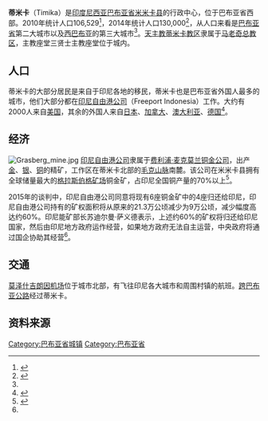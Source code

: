 {{Infobox settlement
| name = 蒂米卡<br>Timika
| settlement_type = 城市
| image_skyline = TimikaPapua.jpg
| image_caption = 蒂米卡的主要街道
| pushpin_map = Indonesia West Papua
| pushpin_label_position = bottom
| pushpin_map_caption =蒂米卡在[[巴布亚省|巴布亚省]]的位置
| latd = 04
| latm = 32
| lats = 59
| latNS = S
| longd = 136
| longm = 53
| longs = 21
| longEW = E
| subdivision_type = 国家
| subdivision_name = {{flag|Indonesia}}
| subdivision_type1 = 省
| subdivision_type2 = 县
| subdivision_name1 = [[巴布亚省|巴布亚省]]
| subdivision_name2 = [[米米卡县|米米卡县]]
| blank_name        = [[柯本气候分类法|气候]]
| blank_info        = [[熱帶雨林氣候|熱帶雨林氣候]]
}}

'''蒂米卡'''（Timika）是[[印度尼西亚|印度尼西亚]][[巴布亚省|巴布亚省]][[米米卡县|米米卡县]]的行政中心，位于巴布亚省西部。2010年统计人口106,529<ref name=":1">{{Cite web|title=Indonesia: Cities & Settlements - Population Statistics, Maps, Charts, Weather and Web Information|url=https://www.citypopulation.de/Indonesia-CU.html|accessdate=2019-11-06|work=www.citypopulation.de}}</ref>，2014年统计人口130,000<ref>{{Cite news|url=http://www.insideindonesia.org/faultlines-and-fractures|title=Faultlines and fractures - Inside Indonesia|newspaper=Inside Indonesia|accessdate=2017-01-08}}</ref>，从人口来看是[[巴布亚省|巴布亚省]]第二大城市以及[[西巴布亚|西巴布亚]]的第三大城市<ref name=":1" />。[[天主教蒂米卡教区|天主教蒂米卡教区]]隶属于[[天主教马老奇总教区|马老奇总教区]]，主教座堂三贤士主教座堂位于城内。
== 人口 ==
蒂米卡的大部分居民是来自于印尼各地的移民，蒂米卡也是巴布亚省外国人最多的城市，他们大部分都在[[印尼自由港公司|印尼自由港公司]]（Freeport Indonesia）工作。大约有2000人来自[[美国|美国]]，其余的外国人来自[[日本|日本]]、[[加拿大|加拿大]]、[[澳大利亚|澳大利亚]]、[[德国|德国]]<ref>{{Cite news|url=http://www.papua.us/2015/10/jumlah-wna-di-timika-terbanyak-di-tanah.html|title=Jumlah WNA di Timika Terbanyak di Tanah Papua|newspaper=Papua Untuk Semua|accessdate=2017-01-08}}</ref>。
== 经济 ==
[[File:Grasberg_mine.jpg|thumb]]
[[印尼自由港公司|印尼自由港公司]]隶属于[[费利浦·麦克莫兰铜金公司|费利浦·麦克莫兰铜金公司]]，出产[[金|金]]、[[银|银]]、[[铜|铜]]的精矿，工作区在蒂米卡北部的[[毛克山脉|毛克山脉]]南麓。该公司在米米卡县拥有全球储量最大的[[格拉斯伯格矿场|格拉斯伯格矿场]]铜金矿，占印尼全国铜产量的70%以上<ref name=":0">{{Cite web|title=印尼自由港公司将归还印尼约60%的铜金矿开采权|url=http://www.mofcom.gov.cn/article/i/jyjl/j/201507/20150701041819.shtml|accessdate=2017-01-08|date=2015-07-01|work=[[中华人民共和国商务部|中华人民共和国商务部]]}}</ref>。

2015年的谈判中，印尼自由港公司同意将现有6座铜金矿中的4座归还给印尼，印尼自由港公司持有的矿权面积将从原来的21.3万公顷减少为9万公顷，减少幅度高达约60%。印尼能矿部长苏迪尔曼·萨义德表示，上述约60%的矿权将归还给印尼国家，然后由印尼地方政府运作经营，如果地方政府无法自主运营，中央政府将通过国企协助其经营<ref name=":0" />。
== 交通 ==
[[莫泽什吉朗因机场|莫泽什吉朗因机场]]位于城市北部，有飞往印尼各大城市和周围村镇的航班。[[跨巴布亚公路|跨巴布亚公路]]经过蒂米卡。
== 资料来源 ==
{{reflist}}
[[Category:巴布亚省城镇|Category:巴布亚省城镇]]
[[Category:巴布亚省|Category:巴布亚省]]